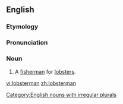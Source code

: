 ==English==

===Etymology===
{{suffix|lobster|man}}

===Pronunciation===
{{rfp}}
{{rfap}}

===Noun===
{{en-noun|lobstermen}}

#A [[fisherman]] for [[lobster]]s.

[[Category:English nouns with irregular plurals]]

[[vi:lobsterman]]
[[zh:lobsterman]]